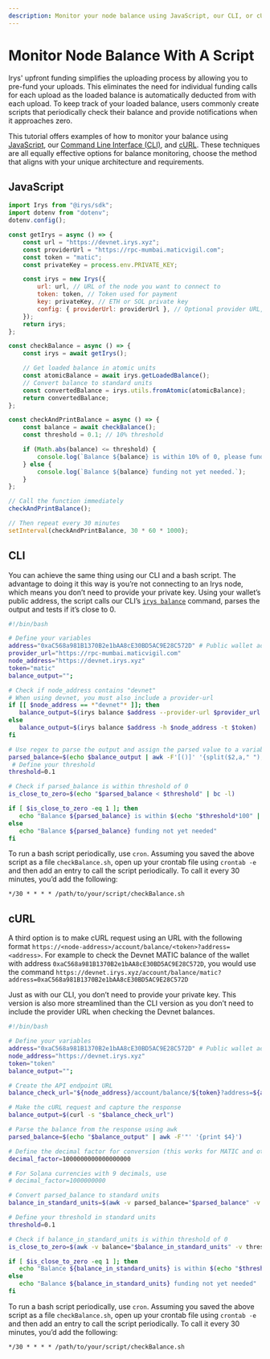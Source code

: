 ```yaml
---
description: Monitor your node balance using JavaScript, our CLI, or cURL
---
```


# Monitor Node Balance With A Script

Irys' upfront funding simplifies the uploading process by allowing you to pre-fund your uploads. This eliminates the need for individual funding calls for each upload as the loaded balance is automatically deducted from with each upload. To keep track of your loaded balance, users commonly create scripts that periodically check their balance and provide notifications when it approaches zero.

This tutorial offers examples of how to monitor your balance using [JavaScript](/hands-on/tutorials/monitor-node-balance#javascript), our [Command Line Interface (CLI)](/hands-on/tutorials/monitor-node-balance#cli), and [cURL](/hands-on/tutorials/monitor-node-balance#curl). These techniques are all equally effective options for balance monitoring, choose the method that aligns with your unique architecture and requirements.

## JavaScript

```js
import Irys from "@irys/sdk";
import dotenv from "dotenv";
dotenv.config();

const getIrys = async () => {
	const url = "https://devnet.irys.xyz";
	const providerUrl = "https://rpc-mumbai.maticvigil.com";
	const token = "matic";
	const privateKey = process.env.PRIVATE_KEY;

	const irys = new Irys({
		url: url, // URL of the node you want to connect to
		token: token, // Token used for payment
		key: privateKey, // ETH or SOL private key
		config: { providerUrl: providerUrl }, // Optional provider URL, only required when using Devnet
	});
	return irys;
};

const checkBalance = async () => {
	const irys = await getIrys();

	// Get loaded balance in atomic units
	const atomicBalance = await irys.getLoadedBalance();
	// Convert balance to standard units
	const convertedBalance = irys.utils.fromAtomic(atomicBalance);
	return convertedBalance;
};

const checkAndPrintBalance = async () => {
	const balance = await checkBalance();
	const threshold = 0.1; // 10% threshold

	if (Math.abs(balance) <= threshold) {
		console.log(`Balance ${balance} is within 10% of 0, please fund.`);
	} else {
		console.log(`Balance ${balance} funding not yet needed.`);
	}
};

// Call the function immediately
checkAndPrintBalance();

// Then repeat every 30 minutes
setInterval(checkAndPrintBalance, 30 * 60 * 1000);
```

## CLI

You can achieve the same thing using our CLI and a bash script. The advantage to doing it this way is you’re not connecting to an Irys node, which means you don’t need to provide your private key. Using your wallet’s public address, the script calls our CLI’s [`irys balance`](/developer-docs/cli/commands/balance) command, parses the output and tests if it’s close to 0.

```bash
#!/bin/bash

# Define your variables
address="0xaC568a981B1370B2e1bAA8cE30BD5AC9E28C572D" # Public wallet address
provider_url="https://rpc-mumbai.maticvigil.com"
node_address="https://devnet.irys.xyz"
token="matic"
balance_output="";

# Check if node_address contains "devnet"
# When using devnet, you must also include a provider-url
if [[ $node_address == *"devnet"* ]]; then
   balance_output=$(irys balance $address --provider-url $provider_url -h $node_address -c $token)
else
   balance_output=$(irys balance $address -h $node_address -t $token)
fi

# Use regex to parse the output and assign the parsed value to a variable
parsed_balance=$(echo $balance_output | awk -F'[()]' '{split($2,a," "); print a[1]}')
 # Define your threshold
threshold=0.1

# Check if parsed_balance is within threshold of 0
is_close_to_zero=$(echo "$parsed_balance < $threshold" | bc -l)

if [ $is_close_to_zero -eq 1 ]; then
   echo "Balance ${parsed_balance} is within $(echo "$threshold*100" | bc -l)% of 0, please fund."
else
   echo "Balance ${parsed_balance} funding not yet needed"
fi
```

To run a bash script periodically, use `cron`. Assuming you saved the above script as a file `checkBalance.sh`, open up your crontab file using `crontab -e` and then add an entry to call the script periodically. To call it every 30 minutes, you’d add the following:

`*/30 * * * * /path/to/your/script/checkBalance.sh`

## cURL

A third option is to make cURL request using an URL with the following format `https://<node-address>/account/balance/<token>?address=<address>`. For example to check the Devnet MATIC balance of the wallet with address `0xaC568a981B1370B2e1bAA8cE30BD5AC9E28C572D`, you would use the command
`https://devnet.irys.xyz/account/balance/matic?address=0xaC568a981B1370B2e1bAA8cE30BD5AC9E28C572D`

Just as with our CLI, you don’t need to provide your private key. This version is also more streamlined than the CLI version as you don’t need to include the provider URL when checking the Devnet balances.

```bash
#!/bin/bash

# Define your variables
address="0xaC568a981B1370B2e1bAA8cE30BD5AC9E28C572D" # Public wallet address
node_address="https://devnet.irys.xyz"
token="token"
balance_output="";

# Create the API endpoint URL
balance_check_url="${node_address}/account/balance/${token}?address=${address}"

# Make the cURL request and capture the response
balance_output=$(curl -s "$balance_check_url")

# Parse the balance from the response using awk
parsed_balance=$(echo "$balance_output" | awk -F'"' '{print $4}')

# Define the decimal factor for conversion (this works for MATIC and others with 18 decimals)
decimal_factor=1000000000000000000

# For Solana currencies with 9 decimals, use
# decimal_factor=1000000000

# Convert parsed_balance to standard units
balance_in_standard_units=$(awk -v parsed_balance="$parsed_balance" -v decimal_factor="$decimal_factor" 'BEGIN{printf "%.18f", parsed_balance/decimal_factor}')

# Define your threshold in standard units
threshold=0.1

# Check if balance_in_standard_units is within threshold of 0
is_close_to_zero=$(awk -v balance="$balance_in_standard_units" -v threshold="$threshold" 'BEGIN{if(balance < threshold) print 1; else print 0}')

if [ $is_close_to_zero -eq 1 ]; then
   echo "Balance ${balance_in_standard_units} is within $(echo "$threshold*100" | bc -l)% of 0, please fund."
else
   echo "Balance ${balance_in_standard_units} funding not yet needed"
fi
```

To run a bash script periodically, use `cron`. Assuming you saved the above script as a file `checkBalance.sh`, open up your crontab file using `crontab -e` and then add an entry to call the script periodically. To call it every 30 minutes, you’d add the following:

`*/30 * * * * /path/to/your/script/checkBalance.sh`

